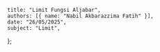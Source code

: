     title: "Limit Fungsi Aljabar",
    authors: [{ name: "Nabil Akbarazzima Fatih" }],
    date: "26/05/2025",
    subject: "Limit",
};